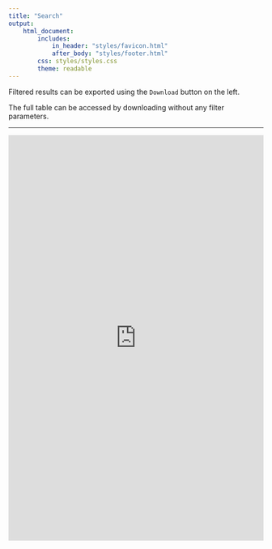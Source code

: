 ```yaml
---
title: "Search"
output:
    html_document:
        includes:
            in_header: "styles/favicon.html"
            after_body: "styles/footer.html"
        css: styles/styles.css
        theme: readable
---
```


Filtered results can be exported using the `Download` button on the left.

The full table can be accessed by downloading without any filter parameters.

***

<iframe src="https://ctastad.shinyapps.io/table_app/" width=100% height=800px frameborder="0"></iframe>

